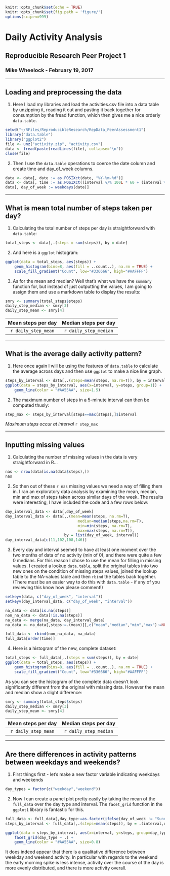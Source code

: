 ```r
knitr::opts_chunk$set(echo = TRUE)
knitr::opts_chunk$set(fig.path = 'figure/')
options(scipen=999)
```
# Daily Activity Analysis
## Reproducible Research Peer Project 1
### Mike Wheelock - February 19, 2017

___

## Loading and preprocessing the data

1. Here I load my libraries and load the activities.csv file into a data table
by unzipping it, reading it out and pasting it back together for consumption
by the fread function, which then gives me a nice orderly `data.table`.


```r
setwd("~/RFiles/ReproducibleResearch/RepData_PeerAssessment1")
library("data.table")
library("ggplot2")
file <- unz("activity.zip", "activity.csv")
data <- fread(paste(readLines(file), collapse="\n"))
close(file)
```

2. Then I use the `data.table` operations to coerce the date column and create
time and day_of_week columns.

```r
data <- data[, date := as.POSIXct(date, "%Y-%m-%d")]
data <- data[, time := as.POSIXct((interval %/% 100L * 60 + (interval %% 100)) * 60, origin = date, tz = "+0:00")]
data[, day_of_week := weekdays(date)]
```

___

## What is mean total number of steps taken per day?

1. Calculating the total number of steps per day is straightforward with `data.table`:

```r
total_steps <- data[,.(steps = sum(steps)), by = date]
```

2. And here is a `ggplot` histogram:

```r
ggplot(data = total_steps, aes(steps)) + 
    geom_histogram(bins=8, aes(fill = ..count..), na.rm = TRUE) + 
    scale_fill_gradient("Count", low="#336666", high="#AAFFFF")
```

3. As for the mean and median? Well that's what we have the `summary` function for,
but instead of just outputting the values, I am going to assign them and use a markdown
table to display the results:

```r
smry <- summary(total_steps$steps)
daily_step_median <- smry[3]
daily_step_mean <- smry[4]
```

|  Mean steps per day  |  Median steps per day |
|:--------------------:|:---------------------:|
|`r daily_step_mean`   |`r daily_step_median`  |

___

## What is the average daily activity pattern?

1. Here once again I will be using the features of `data.table` to calculate the average across days
and then use `ggplot` to make a nice line graph.

```r
steps_by_interval <- data[,.(steps=mean(steps, na.rm=T)), by = interval]
ggplot(data = steps_by_interval, aes(x=interval, y=steps, group=1)) + 
    geom_line(color = "#AA55AA", size=1.5)
```

2. The maximum number of steps in a 5-minute interval can then be computed thusly:

```r
step_max <- steps_by_interval[steps==max(steps),]$interval
```

*Maximum steps occur at interval* `r step_max`

___

## Inputting missing values

1. Calculating the number of missing values in the data is very straightforward in R...

```r
nas <- nrow(data[is.na(data$steps),])
nas
```

2. So then out of these `r nas` missing values we need a way of filling them in.
I ran an exploratory data analysis by examining the mean, median, min and max
of steps taken across similar days of the week. The results were interesting, I 
have included the code and a few rows below:

```r
day_interval_data <- data[,day_of_week]
day_interval_data <- data[,.(mean=mean(steps, na.rm=T), 
                                median=median(steps,na.rm=T), 
                                min=min(steps, na.rm=T), 
                                max=max(steps, na.rm=T)), 
                          by = list(day_of_week, interval)]
day_interval_data[c(11,102,108,146)]
```

3. Every day and interval seemed to have at least one moment over the two months
of data of no activity (min of 0), and there were quite a few 0 medians. For this
reason I chose to use the mean for filling in missing values. I created a lookup
`data.table`, split the original tables into two new ones on the condition of missing steps 
values, joined the lookup table to the NA-values table and then `rbind` the tables
back together. (There must be an easier way to do this with `data.table` - if any of you
reviewing this know how please comment!)

```r

setkeyv(data, c("day_of_week", "interval"))
setkeyv(day_interval_data, c("day_of_week", "interval"))

na_data <- data[is.na(steps)]
non_na_data <- data[!is.na(steps)]
na_data <- merge(na_data, day_interval_data)
na_data <- na_data[,steps:=.(mean)][,c("mean","median","min","max"):=NULL]

full_data <- rbind(non_na_data, na_data)
full_data[order(time)]
```

4. Here is a histogram of the new, complete dataset:

```r
total_steps <- full_data[,.(steps = sum(steps)), by = date]
ggplot(data = total_steps, aes(steps)) + 
    geom_histogram(bins=8, aes(fill = ..count..), na.rm = TRUE) + 
    scale_fill_gradient("Count", low="#336666", high="#AAFFFF")
```

As you can see the histogram of the complete data doesn't look significantly different from the original
with missing data. However the mean and median show a slight difference:

```r
smry <- summary(total_steps$steps)
daily_step_median <- smry[3]
daily_step_mean <- smry[4]
```

|  Mean steps per day  |  Median steps per day |
|:--------------------:|:---------------------:|
|`r daily_step_mean`   |`r daily_step_median`  |

___

## Are there differences in activity patterns between weekdays and weekends?

1. First things first - let's make a new factor variable indicating weekdays
and weekends

```r
day_types = factor(c("weekday","weekend"))
```

2. Now I can create a panel plot pretty easily by taking the mean of the `full_data` over
the day type and interval. The `facet_grid` function in the `ggplot1` library is fantastic
for this.

```r
full_data <- full_data[,day_type:=as.factor(ifelse(day_of_week != "Sunday" & day_of_week != "Saturday", "weekday", "weekend"))]
steps_by_interval <- full_data[,.(steps=mean(steps)), by = .(interval,day_type)]

ggplot(data = steps_by_interval, aes(x=interval, y=steps, group=day_type)) + 
    facet_grid(day_type ~ .) +
    geom_line(color = "#AA55AA", size=0.8)
```

It does indeed appear that there is a qualitative difference between weekday and weekend activity.
In particular with regards to the weekend the early morning spike is less intense, activity over 
the course of the day is more evenly distributed, and there is more activity overall.